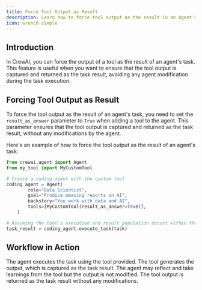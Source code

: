 ```yaml
---
title: Force Tool Output as Result
description: Learn how to force tool output as the result in an Agent's task in CrewAI.
icon: wrench-simple
---
```


## Introduction

In CrewAI, you can force the output of a tool as the result of an agent's task. 
This feature is useful when you want to ensure that the tool output is captured and returned as the task result, avoiding any agent modification during the task execution.

## Forcing Tool Output as Result

To force the tool output as the result of an agent's task, you need to set the `result_as_answer` parameter to `True` when adding a tool to the agent. 
This parameter ensures that the tool output is captured and returned as the task result, without any modifications by the agent.

Here's an example of how to force the tool output as the result of an agent's task:

```python Code
from crewai.agent import Agent
from my_tool import MyCustomTool

# Create a coding agent with the custom tool
coding_agent = Agent(
        role="Data Scientist",
        goal="Produce amazing reports on AI",
        backstory="You work with data and AI",
        tools=[MyCustomTool(result_as_answer=True)],
    )

# Assuming the tool's execution and result population occurs within the system
task_result = coding_agent.execute_task(task)
```

## Workflow in Action

<Steps>
   <Step title="Task Execution">
      The agent executes the task using the tool provided.
   </Step>
   <Step title="Tool Output">
      The tool generates the output, which is captured as the task result.
   </Step>
   <Step title="Agent Interaction">
      The agent may reflect and take learnings from the tool but the output is not modified.
   </Step>
   <Step title="Result Return">
      The tool output is returned as the task result without any modifications.
   </Step>
</Steps>